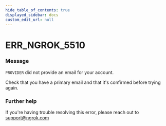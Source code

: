 ```yaml
---
hide_table_of_contents: true
displayed_sidebar: docs
custom_edit_url: null
---
```



# ERR_NGROK_5510

### Message
`PROVIDER` did not provide an email for your account.

Check that you have a primary email and that it's confirmed before trying again.

### Further help
If you're having trouble resolving this error, please reach out to [support@ngrok.com](mailto:support@ngrok.com?subject=Help%20with%20ERR_NGROK_5510)


<ErrorDetails error='err_ngrok_5510' />
